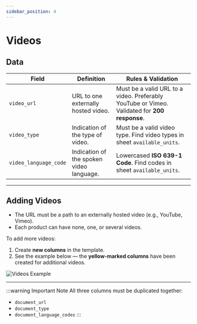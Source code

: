 ```yaml
---
sidebar_position: 4
---
```


# Videos

## Data

| Field                 | Definition                         | Rules & Validation |
|-----------------------|-------------------------------------|--------------------|
| `video_url`           | URL to one externally hosted video. | Must be a valid URL to a video. Preferably YouTube or Vimeo. Validated for **200 response**. |
| `video_type`          | Indication of the type of video.    | Must be a valid video type. Find video types in sheet `available_units`. |
| `video_language_code` | Indication of the spoken video language. | Lowercased **ISO 639-1 Code**. Find codes in sheet `available_units`. |

---

## Adding Videos

- The URL must be a path to an externally hosted video (e.g., YouTube, Vimeo).  
- Each product can have none, one, or several videos.

To add more videos:
1. Create **new columns** in the template.  
2. See the example below — the **yellow-marked columns** have been created for additional videos.

![Videos Example](../images/videos_1.png)

---

:::warning Important Note
All three columns must be duplicated together:
- `document_url`
- `document_type`
- `document_language_codes`
:::

